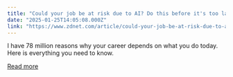 ```yaml
---
title: "Could your job be at risk due to AI? Do this before it's too late"
date: "2025-01-25T14:05:08.000Z"
link: "https://www.zdnet.com/article/could-your-job-be-at-risk-due-to-ai-do-this-before-its-too-late/"
---
```


I have 78 million reasons why your career depends on what you do today. Here is everything you need to know.

[Read more](https://www.zdnet.com/article/could-your-job-be-at-risk-due-to-ai-do-this-before-its-too-late/)
